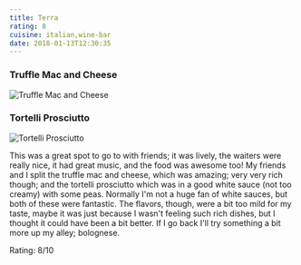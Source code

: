 ```yaml
---
title: Terra
rating: 8
cuisine: italian,wine-bar
date: 2018-01-13T12:30:35
---
```


### Truffle Mac and Cheese
![Truffle Mac and Cheese](/blog/terra.jpg)

### Tortelli Prosciutto
![Tortelli Prosciutto](/blog/terra1.jpg)

This was a great spot to go to with friends; it was lively, the waiters were really nice, it had great music, and the food was awesome too! My friends and I split the truffle mac and cheese, which was amazing; very very rich though; and the tortelli prosciutto which was in a good white sauce (not too creamy) with some peas. Normally I'm not a huge fan of white sauces, but both of these were fantastic. The flavors, though, were a bit too mild for my taste, maybe it was just because I wasn't feeling such rich dishes, but I thought it could have been a bit better. If I go back I'll try something a bit more up my alley; bolognese.

Rating: 8/10
